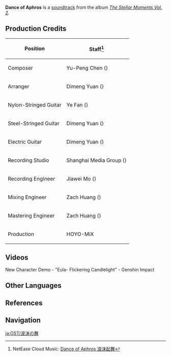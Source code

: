 {{Soundtrack Infobox
|title          =
|image          = The Stellar Moments Vol. 2.png
|album          = The Stellar Moments Vol. 2
|number         = 07
|featured       = GENSHIN CONCERT 2021 "Melodies of an Endless Journey" (CD)
|featured2      =
|featured3      =
|featured_disc  = A
|featured_disc2 =
|featured_disc3 =
|youtube_id     = hopQXbkXm94
|youtube_time   = 536
|spotify_id     = 5zWeXNPmxXMZzy0QYeM3rd
|played_in      = Character Demo
|during         = [https://youtu.be/watch?v=Go7SeJ-yOL4 New Character Demo - "Eula: Flickering Candlelight"]
|domain         =
|previous       = The Frozen Emblem
|next           = Iridescent Summer Day
}}
'''Dance of Aphros''' is a [[soundtrack]] from the album ''[[The Stellar Moments Vol. 2]]''.

==Production Credits==
{| class="wikitable" style="text-align:left; height:0.5em"
! Position
! Staff<ref>NetEase Cloud Music: [https://music.163.com/#/song?id=1913532410 Dance of Aphros 浪沫起舞]</ref>
|-
! Composer
| Yu-Peng Chen ({{zh|陈致逸}})
|-
! Arranger
| Dimeng Yuan ({{zh|苑迪萌}})
|-
! Nylon-Stringed Guitar
| Ye Fan ({{zh|范晔}})
|-
! Steel-Stringed Guitar
| Dimeng Yuan ({{zh|苑迪萌}})
|-
! Electric Guitar
| Dimeng Yuan ({{zh|苑迪萌}})
|-
! Recording Studio
| Shanghai Media Group ({{zh|上海广播大厦}})
|-
! Recording Engineer
| Jiawei Mo ({{zh|莫家伟}})
|-
! Mixing Engineer
| Zach Huang ({{zh|黄巍}})
|-
! Mastering Engineer
| Zach Huang ({{zh|黄巍}})
|-
! Production
| HOYO-MiX
|}

==Videos==
<gallery>
New Character Demo - "Eula- Flickering Candlelight" - Genshin Impact
</gallery>
<!--
==Trivia==
-->
==Other Languages==
{{Other Languages
|en      = Dance of Aphros
|zhs     = 浪沫起舞
|zhs_rm  = Làngmò Qǐwǔ
|zht     = 浪沫起舞
|zht_rm  = Làngmò Qǐwǔ
|zh_tl   = 
|ja      = 波沫の舞
|ja_rm   = Namishibuki<!--Hamatsu?--> no Mai{{Assumed}}
|ja_tl   = The Dance of Droplets on Waves
|tr      = 
|tr_tl   = 
|it      = 
|it_tl   = 
}}

==References==
{{Reflist}}

==Navigation==
{{Soundtrack Navbox|The Stellar Moments}}

[[ja:OST/波沫の舞]]